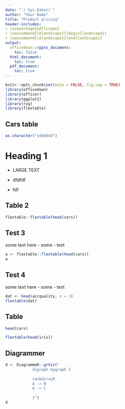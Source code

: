 ```yaml
---
date: "`r Sys.Date()`"
author: "Your Name"
title: "Product pricing"
header-includes:
- \usepackage{pdflscape}
- \newcommand{\blandscape}{\begin{landscape}}
- \newcommand{\elandscape}{\end{landscape}}
output: 
  officedown::rpptx_document:
    toc: false
  html_document:
    toc: true
  pdf_document:
    toc: true
---
```


```r
knitr::opts_chunk$set(echo = FALSE, fig.cap = TRUE)
library(officedown)
library(officer)
library(ggplot2)
library(rvg)
library(flextable)
```



## Cars table

```r
as.character("sdddddd")

```

<h1>Heading 1</h1>

-   LARGE TEXT

-   dfdfdf

-   fdf



## Table 2


```r
flextable::flextable(head(cars))

```


## Test 3

some text here
- some
- text

```r
a <- flextable::flextable(head(cars))
a
```


## Test 4

some text here
- some
- text

```r
dat <- head(airquality, n = 3)
flextable(dat)
```



## Table

```r
head(cars)
```

```r
flextable(head(iris))
```



## Diagrammer

```r
d <- DiagrammeR::grViz("
            digraph mygraph {
            
            rankdir=LR
            A -> B
            A -> C
            
            }")
d
```

